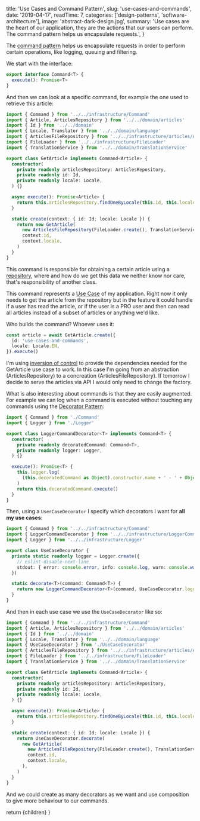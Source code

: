 
  title: 'Use Cases and Command Pattern',
  slug: 'use-cases-and-commands',
  date: '2019-04-17',
  readTime: 7,
  categories: ['design-patterns', 'software-architecture'],
  image: 'abstract-dark-design.jpg',
  summary:
    'Use cases are the heart of our application, they are the actions that our users can perform. The command pattern helps us encapsulate requests.',
}

The [command pattern](https://sourcemaking.com/design_patterns/command) helps us encapsulate requests in order to perform certain operations, like logging, queuing and filtering.

We start with the interface:

```typescript
export interface Command<T> {
  execute(): Promise<T>
}
```

And then we can look at a specific command, for example the one used to retrieve this article:

```typescript
import { Command } from '../../infrastructure/Command'
import { Article, ArticlesRepository } from '../../domain/articles'
import { Id } from '../../domain'
import { Locale, Translator } from '../../domain/language'
import { ArticlesFileRepository } from '../../infrastructure/articles/ArticlesFileRepository'
import { FileLoader } from '../../infrastructure/FileLoader'
import { TranslationService } from '../../domain/TranslationService'

export class GetArticle implements Command<Article> {
  constructor(
    private readonly articlesRepository: ArticlesRepository,
    private readonly id: Id,
    private readonly locale: Locale,
  ) {}

  async execute(): Promise<Article> {
    return this.articlesRepository.findOneByLocale(this.id, this.locale)
  }

  static create(context: { id: Id; locale: Locale }) {
    return new GetArticle(
      new ArticlesFileRepository(FileLoader.create(), TranslationService.create(Translator.create())),
      context.id,
      context.locale,
    )
  }
}
```

This command is responsible for obtaining a certain article using a [repository](http://shawnmc.cool/the-repository-pattern), where and how do we get this data we neither know nor care, that's responsibility of another class.

This command represents a [Use Case](https://en.wikipedia.org/wiki/Use_case) of my application. Right now it only needs to get the article from the repository but in the feature it could handle if a user has read the article, or if the user is a PRO user and then can read all articles instead of a subset of articles or anything we'd like.

Who builds the command? Whoever uses it:

```typescript
const article = await GetArticle.create({
  id: 'use-cases-and-commands',
  locale: Locale.EN,
}).execute()
```

I'm using [inversion of control](https://en.wikipedia.org/wiki/Inversion_of_control) to provide the dependencies needed for the GetArticle use case to work. In this case I'm going from an abstraction (ArticlesRepository) to a concreation (ArticlesFileRepository). If tomorrow I decide to serve the articles via API I would only need to change the factory.

What is also interesting about commands is that they are easily augmented. For example we can log when a command is executed without touching any commands using the [Decorator Pattern](https://sourcemaking.com/design_patterns/decorator):

```typescript
import { Command } from './Command'
import { Logger } from './Logger'

export class LoggerCommandDecorator<T> implements Command<T> {
  constructor(
    private readonly decoratedCommand: Command<T>,
    private readonly logger: Logger,
  ) {}

  execute(): Promise<T> {
    this.logger.log(
      (this.decoratedCommand as Object).constructor.name + ' - ' + Object.getOwnPropertyNames(this.decoratedCommand),
    )
    return this.decoratedCommand.execute()
  }
}
```

Then, using a `UserCaseDecorator` I specify which decorators I want for **all my use cases**:

```typescript
import { Command } from '../../infrastructure/Command'
import { LoggerCommandDecorator } from '../../infrastructure/LoggerCommandDecorator'
import { Logger } from '../../infrastructure/Logger'

export class UseCaseDecorator {
  private static readonly logger = Logger.create({
    // eslint-disable-next-line
    stdout: { error: console.error, info: console.log, warn: console.warn },
  })

  static decorate<T>(command: Command<T>) {
    return new LoggerCommandDecorator<T>(command, UseCaseDecorator.logger)
  }
}
```

And then in each use case we use the `UseCaseDecorator` like so:

```typescript
import { Command } from '../../infrastructure/Command'
import { Article, ArticlesRepository } from '../../domain/articles'
import { Id } from '../../domain'
import { Locale, Translator } from '../../domain/language'
import { UseCaseDecorator } from './UseCaseDecorator'
import { ArticlesFileRepository } from '../../infrastructure/articles/ArticlesFileRepository'
import { FileLoader } from '../../infrastructure/FileLoader'
import { TranslationService } from '../../domain/TranslationService'

export class GetArticle implements Command<Article> {
  constructor(
    private readonly articlesRepository: ArticlesRepository,
    private readonly id: Id,
    private readonly locale: Locale,
  ) {}

  async execute(): Promise<Article> {
    return this.articlesRepository.findOneByLocale(this.id, this.locale)
  }

  static create(context: { id: Id; locale: Locale }) {
    return UseCaseDecorator.decorate(
      new GetArticle(
        new ArticlesFileRepository(FileLoader.create(), TranslationService.create(Translator.create())),
        context.id,
        context.locale,
      ),
    )
  }
}
```

And we could create as many decorators as we want and use composition to give more behaviour to our commands.

  return <PostLayout slug="use-cases-and-commands">{children}</PostLayout>
}
